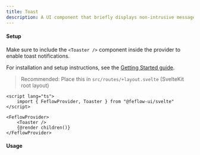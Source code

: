 ```yaml
---
title: Toast
description: A UI component that briefly displays non-intrusive messages to inform users about an action or status, typically appearing at the edge of the screen and disappearing automatically.
---
```



#### Setup

Make sure to include the `<Toaster />` component inside the provider to enable toast notifications.

For installation and setup instructions, see the [Getting Started guide](/docs/getting-started).

> Recommended: Place this in `src/routes/+layout.svelte` (SvelteKit root layout)

```svelte
<script lang="ts">
	import { FeflowProvider, Toaster } from "@feflow-ui/svelte"
</script>

<FeflowProvider>
	<Toaster />
	{@render children()}
</FeflowProvider>
```

#### Usage

<PreviewTabs component="ToastPreview">
	<ToastPreview client:load />
</PreviewTabs>
